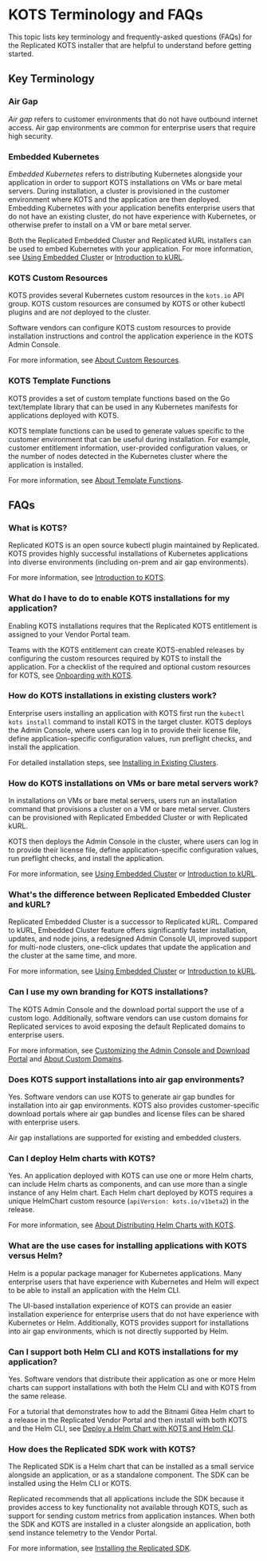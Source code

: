 
# KOTS Terminology and FAQs

This topic lists key terminology and frequently-asked questions (FAQs) for the Replicated KOTS installer that are helpful to understand before getting started.

## Key Terminology

### Air Gap

_Air gap_ refers to customer environments that do not have outbound internet access. Air gap environments are common for enterprise users that require high security.

### Embedded Kubernetes

_Embedded Kubernetes_ refers to distributing Kubernetes alongside your application in order to support KOTS installations on VMs or bare metal servers. During installation, a cluster is provisioned in the customer environment where KOTS and the application are then deployed. Embedding Kubernetes with your application benefits enterprise users that do not have an existing cluster, do not have experience with Kubernetes, or otherwise prefer to install on a VM or bare metal server.

Both the Replicated Embedded Cluster and Replicated kURL installers can be used to embed Kubernetes with your application. For more information, see [Using Embedded Cluster](/vendor/embedded-overview) or [Introduction to kURL](/vendor/kurl-about).

### KOTS Custom Resources

KOTS provides several Kubernetes custom resources in the `kots.io` API group. KOTS custom resources are consumed by KOTS or other kubectl plugins and are _not_ deployed to the cluster.

Software vendors can configure KOTS custom resources to provide installation instructions and control the application experience in the KOTS Admin Console.

For more information, see [About Custom Resources](/reference/custom-resource-about).

### KOTS Template Functions

KOTS provides a set of custom template functions based on the Go text/template library that can be used in any Kubernetes manifests for applications deployed with KOTS.

KOTS template functions can be used to generate values specific to the customer environment that can be useful during installation. For example, customer entitlement information, user-provided configuration values, or the number of nodes detected in the Kubernetes cluster where the application is installed.

For more information, see [About Template Functions](/reference/template-functions-about).

## FAQs

### What is KOTS?

Replicated KOTS is an open source kubectl plugin maintained by Replicated. KOTS provides highly successful installations of Kubernetes applications into diverse environments (including on-prem and air gap environments).

For more information, see [Introduction to KOTS](../intro-kots).

### What do I have to do to enable KOTS installations for my application?

Enabling KOTS installations requires that the Replicated KOTS entitlement is assigned to your Vendor Portal team.

Teams with the KOTS entitlement can create KOTS-enabled releases by configuring the custom resources required by KOTS to install the application. For a checklist of the required and optional custom resources for KOTS, see [Onboarding with KOTS](/vendor/distributing-workflow).

### How do KOTS installations in existing clusters work?

Enterprise users installing an application with KOTS first run the `kubectl kots install` command to install KOTS in the target cluster. KOTS deploys the Admin Console, where users can log in to provide their license file, define application-specific configuration values, run preflight checks, and install the application.

For detailed installation steps, see [Installing in Existing Clusters](/enterprise/installing-existing-cluster).

### How do KOTS installations on VMs or bare metal servers work?

In installations on VMs or bare metal servers, users run an installation command that provisions a cluster on a VM or bare metal server. Clusters can be provisioned with Replicated Embedded Cluster or with Replicated kURL.

KOTS then deploys the Admin Console in the cluster, where users can log in to provide their license file, define application-specific configuration values, run preflight checks, and install the application.

For more information, see [Using Embedded Cluster](/vendor/embedded-overview) or [Introduction to kURL](/vendor/kurl-about).

### What's the difference between Replicated Embedded Cluster and kURL?

Replicated Embedded Cluster is a successor to Replicated kURL. Compared to kURL, Embedded Cluster feature offers significantly faster installation, updates, and node joins, a redesigned Admin Console UI, improved support for multi-node clusters, one-click updates that update the application and the cluster at the same time, and more.

For more information, see [Using Embedded Cluster](/vendor/embedded-overview) or [Introduction to kURL](/vendor/kurl-about).

### Can I use my own branding for KOTS installations?

The KOTS Admin Console and the download portal support the use of a custom logo. Additionally, software vendors can use custom domains for Replicated services to avoid exposing the default Replicated domains to enterprise users.

For more information, see [Customizing the Admin Console and Download Portal](/vendor/admin-console-customize-app-icon) and [About Custom Domains](custom-domains).

### Does KOTS support installations into air gap environments?

Yes. Software vendors can use KOTS to generate air gap bundles for installation into air gap environments. KOTS also provides customer-specific download portals where air gap bundles and license files can be shared with enterprise users.

Air gap installations are supported for existing and embedded clusters. 

### Can I deploy Helm charts with KOTS?

Yes. An application deployed with KOTS can use one or more Helm charts, can include Helm charts as components, and can use more than a single instance of any Helm chart. Each Helm chart deployed by KOTS requires a unique HelmChart custom resource (`apiVersion: kots.io/v1beta2`) in the release.

For more information, see [About Distributing Helm Charts with KOTS](/vendor/helm-native-about).

### What are the use cases for installing applications with KOTS versus Helm?

Helm is a popular package manager for Kubernetes applications. Many enterprise users that have experience with Kubernetes and Helm will expect to be able to install an application with the Helm CLI. 

The UI-based installation experience of KOTS can provide an easier installation experience for enterprise users that do not have experience with Kubernetes or Helm. Additionally, KOTS provides support for installations into air gap environments, which is not directly supported by Helm.

### Can I support both Helm CLI and KOTS installations for my application?

Yes. Software vendors that distribute their application as one or more Helm charts can support installations with both the Helm CLI and with KOTS from the same release.

For a tutorial that demonstrates how to add the Bitnami Gitea Helm chart to a release in the Replicated Vendor Portal and then install with both KOTS and the Helm CLI, see [Deploy a Helm Chart with KOTS and Helm CLI](/vendor/tutorial-kots-helm-setup).

### How does the Replicated SDK work with KOTS?

The Replicated SDK is a Helm chart that can be installed as a small service alongside an application, or as a standalone component. The SDK can be installed using the Helm CLI or KOTS.

Replicated recommends that all applications include the SDK because it provides access to key functionality not available through KOTS, such as support for sending custom metrics from application instances. When both the SDK and KOTS are installed in a cluster alongside an application, both send instance telemetry to the Vendor Portal.

For more information, see [Installing the Replicated SDK](/vendor/replicated-sdk-installing).
